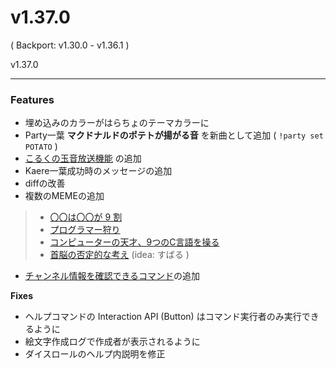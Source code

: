 
# v1.37.0

( Backport: v1.30.0 - v1.36.1 )

<ReleaseButton>v1.37.0</ReleaseButton>

----

### Features

- 埋め込みのカラーがはらちょのテーマカラーに
- Party一葉  **マクドナルドのポテトが揚がる音** を新曲として追加 ( `!party set POTATO` )
- [こるくの玉音放送機能](../../commands/voice-channel/colk) の追加
- Kaere一葉成功時のメッセージの追加
- diffの改善
- 複数のMEMEの追加
> - [〇〇は〇〇が 9 割](../../commands/meme/nine)
> - [プログラマー狩り](../../commands/meme/tsureteike)
> - [コンピューターの天才、9つのC言語を操る](../../commands/meme/cLang)
> - [首脳の否定的な考え](../../commands/meme/syakai) (idea: すばる )
- [チャンネル情報を確認できるコマンド](../../commands/channelinfo)の追加


__Fixes__

- ヘルプコマンドの Interaction API (Button) はコマンド実行者のみ実行できるように
- 絵文字作成ログで作成者が表示されるように
- ダイスロールのヘルプ内説明を修正